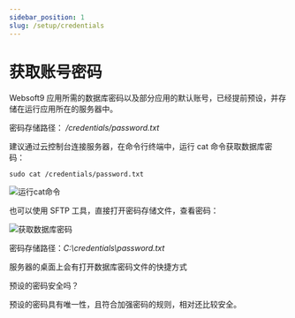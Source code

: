 ```yaml
---
sidebar_position: 1
slug: /setup/credentials
---
```




# 获取账号密码

Websoft9 应用所需的数据库密码以及部分应用的默认账号，已经提前预设，并存储在运行应用所在的服务器中。 

<Tabs>
  <TabItem value="linux" label="Linux" default>

  密码存储路径： */credentials/password.txt*    

  建议通过云控制台连接服务器，在命令行终端中，运行 cat 命令获取数据库密码：

  ```
  sudo cat /credentials/password.txt
  ```
  ![运行cat命令](https://libs.websoft9.com/Websoft9/DocsPicture/zh/common/catdbpassword-websoft9.png)

   也可以使用 SFTP 工具，直接打开密码存储文件，查看密码：
    
  ![获取数据库密码](https://libs.websoft9.com/Websoft9/DocsPicture/zh/winscp/winscp-checkpasswordfile-websoft9.png)


  </TabItem>
  <TabItem value="windows" label="Windows">

  密码存储路径：*C:\credentials\password.txt*   

   服务器的桌面上会有打开数据库密码文件的快捷方式  

  </TabItem>
</Tabs>



预设的密码安全吗？  

预设的密码具有唯一性，且符合加强密码的规则，相对还比较安全。
